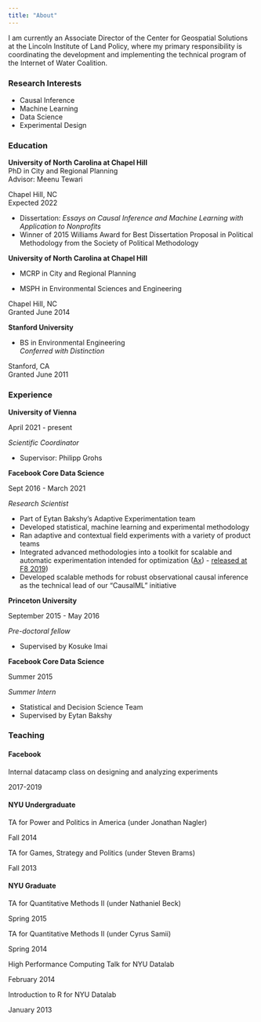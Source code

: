 ```yaml
---
title: "About"
---
```


I am currently an Associate Director of the Center for Geospatial Solutions at the Lincoln Institute of Land Policy, where my primary responsibility is coordinating the development and implementing the technical program of the Internet of Water Coalition.

### Research Interests

-   Causal Inference
-   Machine Learning
-   Data Science
-   Experimental Design

### Education

::: {.d-flex .justify-content-between}
<div>

**University of North Carolina at Chapel Hill**\
PhD in City and Regional Planning\
Advisor: Meenu Tewari

</div>

::: text-end
Chapel Hill, NC\
Expected 2022
:::
:::

-   Dissertation: *Essays on Causal Inference and Machine Learning with Application to Nonprofits*
-   Winner of 2015 Williams Award for Best Dissertation Proposal in Political Methodology from the Society of Political Methodology

::: {.d-flex .justify-content-between}
<div>

**University of North Carolina at Chapel Hill**

-   MCRP in City and Regional Planning

<!-- -->

-   MSPH in Environmental Sciences and Engineering

</div>

::: text-end
Chapel Hill, NC\
Granted June 2014
:::
:::

::: {.d-flex .justify-content-between}
<div>

**Stanford University**

-   BS in Environmental Engineering\
    *Conferred with Distinction*

</div>

::: text-end
Stanford, CA\
Granted June 2011
:::
:::

### Experience

::: {.d-flex .justify-content-between}
<div>

**University of Vienna**

</div>

::: text-end
April 2021 - present
:::
:::

*Scientific Coordinator*

-   Supervisor: Philipp Grohs

::: {.d-flex .justify-content-between}
<div>

**Facebook Core Data Science**

</div>

::: text-end
Sept 2016 - March 2021
:::
:::

*Research Scientist*

-   Part of Eytan Bakshy's Adaptive Experimentation team
-   Developed statistical, machine learning and experimental methodology
-   Ran adaptive and contextual field experiments with a variety of product teams
-   Integrated advanced methodologies into a toolkit for scalable and automatic experimentation intended for optimization ([Ax](https://ax.dev/)) - [released at F8 2019](https://developers.facebook.com/videos/2019/product-optimization-with-adaptive-experimentation/))
-   Developed scalable methods for robust observational causal inference as the technical lead of our "CausalML" initiative

::: {.d-flex .justify-content-between}
<div>

**Princeton University**

</div>

::: text-end
September 2015 - May 2016
:::
:::

*Pre-doctoral fellow*

-   Supervised by Kosuke Imai

::: {.d-flex .justify-content-between}
<div>

**Facebook Core Data Science**

</div>

::: text-end
Summer 2015
:::
:::

*Summer Intern*

-   Statistical and Decision Science Team
-   Supervised by Eytan Bakshy

### Teaching

#### Facebook

::: {.d-flex .justify-content-between}
<div>

Internal datacamp class on designing and analyzing experiments

</div>

::: text-end
2017-2019
:::
:::

#### NYU Undergraduate

::: {.d-flex .justify-content-between}
<div>

TA for Power and Politics in America (under Jonathan Nagler)

</div>

::: text-end
Fall 2014
:::
:::

::: {.d-flex .justify-content-between}
<div>

TA for Games, Strategy and Politics (under Steven Brams)

</div>

::: text-end
Fall 2013
:::
:::

#### NYU Graduate

::: {.d-flex .justify-content-between}
<div>

TA for Quantitative Methods II (under Nathaniel Beck)

</div>

::: text-end
Spring 2015
:::
:::

::: {.d-flex .justify-content-between}
<div>

TA for Quantitative Methods II (under Cyrus Samii)

</div>

::: text-end
Spring 2014
:::
:::

::: {.d-flex .justify-content-between}
<div>

High Performance Computing Talk for NYU Datalab

</div>

::: text-end
February 2014
:::
:::

::: {.d-flex .justify-content-between}
<div>

Introduction to R for NYU Datalab

</div>

::: text-end
January 2013
:::
:::
